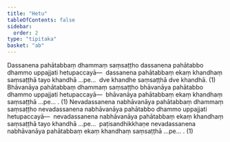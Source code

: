 ```yaml
---
title: "Hetu"
tableOfContents: false
sidebar:
  order: 2
type: "tipitaka"
basket: "ab"
---
```



<DynamicBreadcrumb />

<Division number="60">

<Paragraph number="923">
Dassanena pahātabbaṃ dhammaṃ saṃsaṭṭho dassanena pahātabbo dhammo uppajjati hetupaccayā—  dassanena pahātabbaṃ ekaṃ khandhaṃ saṃsaṭṭhā tayo khandhā …pe…  dve khandhe saṃsaṭṭhā dve khandhā. (1)
</Paragraph>

<Paragraph number="924">
Bhāvanāya pahātabbaṃ dhammaṃ saṃsaṭṭho bhāvanāya pahātabbo dhammo uppajjati hetupaccayā—  bhāvanāya pahātabbaṃ ekaṃ khandhaṃ saṃsaṭṭhā …pe… . (1)
</Paragraph>

<Paragraph number="925">
Nevadassanena nabhāvanāya pahātabbaṃ dhammaṃ saṃsaṭṭho nevadassanena nabhāvanāya pahātabbo dhammo uppajjati hetupaccayā—  nevadassanena nabhāvanāya pahātabbaṃ ekaṃ khandhaṃ saṃsaṭṭhā tayo khandhā …pe…  paṭisandhikkhaṇe nevadassanena nabhāvanāya pahātabbaṃ ekaṃ khandhaṃ saṃsaṭṭhā …pe… . (1)
</Paragraph>
</Division>